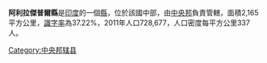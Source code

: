 '''阿利拉傑普爾縣'''是[[印度|印度]]的一個[[縣|縣]]，位於該國中部，由[[中央邦|中央邦]]負責管轄，面積2,165平方公里，[[識字率|識字率]]為37.22%，2011年人口728,677，人口密度每平方公里337人。

{{coord|22|18|18|N|74|21|36|E|region:IN-MP_type:adm2nd_source:kolossus-nowiki|display=title}}

{{印度行政区划小作品}}
[[Category:中央邦辖县|Category:中央邦辖县]]